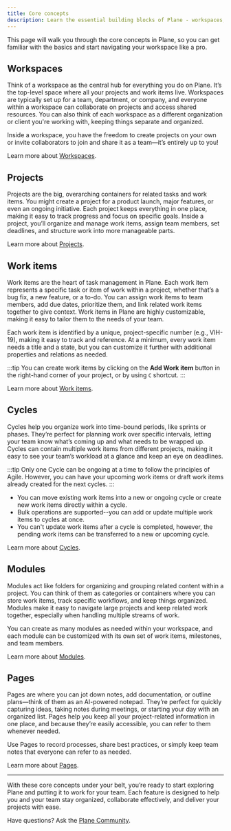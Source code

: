 ```yaml
---
title: Core concepts
description: Learn the essential building blocks of Plane - workspaces, projects, work items, cycles, modules, and pages. Master these concepts to organize your team's workflow effectively.
---
```


This page will walk you through the core concepts in Plane, so you can get familiar with the basics and start navigating your workspace like a pro. 

## Workspaces
Think of a workspace as the central hub for everything you do on Plane. It’s the top-level space where all your projects and work items live. Workspaces are typically set up for a team, department, or company, and everyone within a workspace can collaborate on projects and access shared resources. You can also think of each workspace as a different organization or client you're working with, keeping things separate and organized.

Inside a workspace, you have the freedom to create projects on your own or invite collaborators to join and share it as a team—it’s entirely up to you! 

Learn more about [Workspaces](/core-concepts/workspaces/overview).

## Projects
Projects are the big, overarching containers for related tasks and work items. You might create a project for a product launch, major features, or even an ongoing initiative. Each project keeps everything in one place, making it easy to track progress and focus on specific goals. Inside a project, you’ll organize and manage work items, assign team members, set deadlines, and structure work into more manageable parts.

Learn more about [Projects](/core-concepts/projects/overview).

## Work items
Work items are the heart of task management in Plane. Each work item represents a specific task or item of work within a project, whether that’s a bug fix, a new feature, or a to-do. You can assign work items to team members, add due dates, prioritize them, and link related work items together to give context. Work items in Plane are highly customizable, making it easy to tailor them to the needs of your team.

Each work item is identified by a unique, project-specific number (e.g., VIH-19), making it easy to track and reference. At a minimum, every work item needs a title and a state, but you can customize it further with additional properties and relations as needed.

:::tip
You can create work items by clicking on the **Add Work item** button in the right-hand corner of your project, or by using `C` shortcut.
:::

Learn more about [Work items](/core-concepts/issues).

## Cycles
Cycles help you organize work into time-bound periods, like sprints or phases. They’re perfect for planning work over specific intervals, letting your team know what’s coming up and what needs to be wrapped up. Cycles can contain multiple work items from different projects, making it easy to see your team’s workload at a glance and keep an eye on deadlines.

:::tip
Only one Cycle can be ongoing at a time to follow the principles of Agile. However, you can have your upcoming work items or draft work items already created for the next cycles.
:::

- You can move existing work items into a new or ongoing cycle or create new work items directly within a cycle.
- Bulk operations are supported--you can add or update multiple work items to cycles at once.
- You can't update work items after a cycle is completed, however, the pending work items can be transferred to a new or upcoming cycle.

Learn more about [Cycles](/core-concepts/cycles).

## Modules
Modules act like folders for organizing and grouping related content within a project. You can think of them as categories or containers where you can store work items, track specific workflows, and keep things organized. Modules make it easy to navigate large projects and keep related work together, especially when handling multiple streams of work.

You can create as many modules as needed within your workspace, and each module can be customized with its own set of work items, milestones, and team members.

Learn more about [Modules](/core-concepts/modules).

## Pages
Pages are where you can jot down notes, add documentation, or outline plans—think of them as an AI-powered notepad. They’re perfect for quickly capturing ideas, taking notes during meetings, or starting your day with an organized list. Pages help you keep all your project-related information in one place, and because they’re easily accessible, you can refer to them whenever needed.

Use Pages to record processes, share best practices, or simply keep team notes that everyone can refer to as needed.

Learn more about [Pages](/core-concepts/pages/overview).

----
With these core concepts under your belt, you’re ready to start exploring Plane and putting it to work for your team. Each feature is designed to help you and your team stay organized, collaborate effectively, and deliver your projects with ease.

Have questions? Ask the [Plane Community](https://discord.com/invite/29tPNhaV).